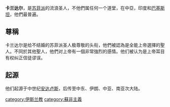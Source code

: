 {{unreferenced|time=2017-06-03T13:34:31+00:00}}
'''卡兰达尔'''，是[[苏菲派|苏菲派]]的流浪圣人，不他們属任何一个道堂，在中亞，印度和[[巴基斯坦|巴基斯坦]]，他們最普遍。

==尊稱==
卡兰达尔是给不结婚的苏菲派圣人极尊敬的头衔，他們被認為是全能上帝選擇的聖人。不同於其他聖人，他們对上帝有一個非常強烈的感情。他们被认为是上帝耳目有权纠正信徒谬误。

==起源==
他们起源于中世纪[[安达卢斯|安达卢斯]]，后传至中东、伊朗、中亚、南亚次大陆。

{{Sufism-stub}}
[[category:伊斯兰教|category:伊斯兰教]]
[[category:蘇非主義|category:蘇非主義]]